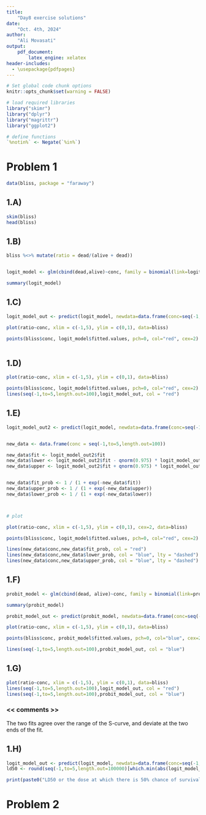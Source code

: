 ```yaml
---
title:  
    "Day8 exercise solutions"
date: 
    "Oct. 4th, 2024"
author:  
    "Ali Movasati"  
output:  
    pdf_document:
        latex_engine: xelatex
header-includes:
  - \usepackage{pdfpages}
---
```



```r

# Set global code chunk options
knitr::opts_chunk$set(warning = FALSE)

```


```r


# load required libraries
library("skimr")
library("dplyr")
library("magrittr")
library("ggplot2")

# define functions
`%notin%` <- Negate(`%in%`)


```

# Problem 1

```r

data(bliss, package = "faraway")

```

## 1.A)

```r

skim(bliss)
head(bliss)

```



## 1.B)

```r

bliss %<>% mutate(ratio = dead/(alive + dead))


logit_model <- glm(cbind(dead,alive)~conc, family = binomial(link=logit), data = bliss)

summary(logit_model)

```


## 1.C)

```r


logit_model_out <- predict(logit_model, newdata=data.frame(conc=seq(-1,to=5,length.out=100)), type="response")

plot(ratio~conc, xlim = c(-1,5), ylim = c(0,1), data=bliss)

points(bliss$conc, logit_model$fitted.values, pch=0, col="red", cex=2)



```


## 1.D)

```r

plot(ratio~conc, xlim = c(-1,5), ylim = c(0,1), data=bliss)

points(bliss$conc, logit_model$fitted.values, pch=0, col="red", cex=2)
lines(seq(-1,to=5,length.out=100),logit_model_out, col = "red")

```

## 1.E)



```r

logit_model_out2 <- predict(logit_model, newdata=data.frame(conc=seq(-1,to=5,length.out=100)), type="link", se = TRUE)


new_data <- data.frame(conc = seq(-1,to=5,length.out=100))

new_data$fit <- logit_model_out2$fit
new_data$lower <- logit_model_out2$fit - qnorm(0.975) * logit_model_out2$se.fit
new_data$upper <- logit_model_out2$fit + qnorm(0.975) * logit_model_out2$se.fit


new_data$fit_prob <- 1 / (1 + exp(-new_data$fit))
new_data$upper_prob <- 1 / (1 + exp(-new_data$upper))
new_data$lower_prob <- 1 / (1 + exp(-new_data$lower))



# plot

plot(ratio~conc, xlim = c(-1,5), ylim = c(0,1), cex=2, data=bliss)

points(bliss$conc, logit_model$fitted.values, pch=0, col="red", cex=2)

lines(new_data$conc,new_data$fit_prob, col = "red")
lines(new_data$conc,new_data$lower_prob, col = "blue", lty = "dashed")
lines(new_data$conc,new_data$upper_prob, col = "blue", lty = "dashed")

```



## 1.F)


```r



probit_model <- glm(cbind(dead, alive)~conc, family = binomial(link=probit), data = bliss)

summary(probit_model)

probit_model_out <- predict(probit_model, newdata=data.frame(conc=seq(-1,to=5,length.out=100)), type="response")

plot(ratio~conc, xlim = c(-1,5), ylim = c(0,1), data=bliss)

points(bliss$conc, probit_model$fitted.values, pch=0, col="blue", cex=2)

lines(seq(-1,to=5,length.out=100),probit_model_out, col = "blue")

```


## 1.G)


```r


plot(ratio~conc, xlim = c(-1,5), ylim = c(0,1), data=bliss)
lines(seq(-1,to=5,length.out=100),logit_model_out, col = "red")
lines(seq(-1,to=5,length.out=100),probit_model_out, col = "blue")


```

### << comments >>

The two fits agree over the range of the S-curve, and deviate at the two ends of the fit.

## 1.H)


```r


logit_model_out <- predict(logit_model, newdata=data.frame(conc=seq(-1,to=5,length.out=100000)), type="response")
ld50 <- round(seq(-1,to=5,length.out=100000)[which.min(abs(logit_model_out-0.5))])

print(paste0("LD50 or the dose at which there is 50% chance of survival is ", ld50))

```


# Problem 2

\includepdf[pages=-]{/Users/alimos313/Downloads/day8_problem2.pdf}


